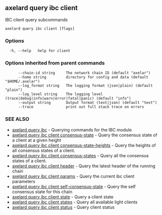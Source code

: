 ## axelard query ibc client

IBC client query subcommands

```
axelard query ibc client [flags]
```

### Options

```
  -h, --help   help for client
```

### Options inherited from parent commands

```
      --chain-id string     The network chain ID (default "axelar")
      --home string         directory for config and data (default "$HOME/.axelar")
      --log_format string   The logging format (json|plain) (default "plain")
      --log_level string    The logging level (trace|debug|info|warn|error|fatal|panic) (default "info")
      --output string       Output format (text|json) (default "text")
      --trace               print out full stack trace on errors
```

### SEE ALSO

- [axelard query ibc](/cli-docs/v0_32_0/axelard_query_ibc) - Querying commands for the IBC module
- [axelard query ibc client consensus-state](/cli-docs/v0_32_0/axelard_query_ibc_client_consensus-state) - Query the consensus state of a client at a given height
- [axelard query ibc client consensus-state-heights](/cli-docs/v0_32_0/axelard_query_ibc_client_consensus-state-heights) - Query the heights of all consensus states of a client.
- [axelard query ibc client consensus-states](/cli-docs/v0_32_0/axelard_query_ibc_client_consensus-states) - Query all the consensus states of a client.
- [axelard query ibc client header](/cli-docs/v0_32_0/axelard_query_ibc_client_header) - Query the latest header of the running chain
- [axelard query ibc client params](/cli-docs/v0_32_0/axelard_query_ibc_client_params) - Query the current ibc client parameters
- [axelard query ibc client self-consensus-state](/cli-docs/v0_32_0/axelard_query_ibc_client_self-consensus-state) - Query the self consensus state for this chain
- [axelard query ibc client state](/cli-docs/v0_32_0/axelard_query_ibc_client_state) - Query a client state
- [axelard query ibc client states](/cli-docs/v0_32_0/axelard_query_ibc_client_states) - Query all available light clients
- [axelard query ibc client status](/cli-docs/v0_32_0/axelard_query_ibc_client_status) - Query client status
